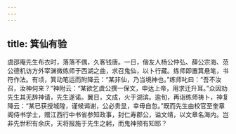 ```yaml
---
---
---
```

title: 箕仙有验
---




虞邵庵先生布衣时，落落不偶，久客钱唐。一日，偕友人杨公仲弘、薛公宗海、范公德机访方外宰渊微练师于西湖之曲，求召鬼仙，以卜行藏。练师即置箕悬笔，书符作法。有顷，箕动笔运而附降云：“某非仙，乃当境神也。”练师叱曰：“吾不汝召，汝神何来？”神附云：“某欲乞虞公撰一保文，申达上帝，用求迁升耳。”众因劝先生其无辞神请，先生遂诺。翼日，文成，火于湖滨。逾旬，再诣练师祷卜，神复降云：“某已获授城隍，谨候谒谢，公必贵显，幸毋自忽。”既而先生由校官至奎章阁侍书学士，赠江西行中书省参知政事，封仁寿郡公，谥文靖，以文章名海内。岂非先世积有余庆，天将报施于先生之躬，而鬼神预有知耶？
